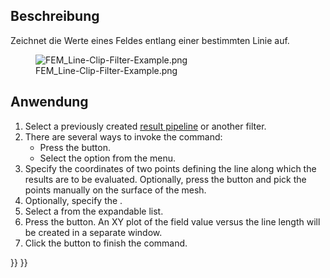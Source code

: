 <languages/>

{{Docnav/de
|[[FEM_PostFilterGlyph/de| NachbereitungFilterGlyphe]]
|[[FEM_PostFilterLinearizedStresses/de| NachbereitungFilterLinearisierteSpannungs]]
|[[FEM_Workbench|FEM]]
|IconL=FEM_PostFilterGlyph.svg
|IconR=FEM_PostFilterLinearizedStresses.svg
|IconC=Workbench_FEM.svg
}}

<div lang="en" dir="ltr" class="mw-content-ltr">
{{GuiCommand
|Name=FEM PostFilterDataAlongLine
|MenuLocation=Results → Line Clip Filter
|Workbenches=[[FEM_Workbench|FEM]]
|SeeAlso=[[FEM_PostPipelineFromResult|FEM Result pipeline]], [[FEM_tutorial|FEM tutorial]]
}}
</div>

<span id="Description"></span>
==Beschreibung==

Zeichnet die Werte eines Feldes entlang einer bestimmten Linie auf.

[[File:FEM_Line-Clip-Filter-Example.png]]

<div lang="en" dir="ltr" class="mw-content-ltr">
{{Caption|A line clip filter inside a [[FEM_PostFilterClipRegion|Region clip filter]].</br>
The Region clip filter is the semi-transparent object.</br>
The part of the line outside the Region clip filter is set to a value of zero and therefore appears blue.}}
</div>

<span id="Usage"></span>
==Anwendung==

<div lang="en" dir="ltr" class="mw-content-ltr">
# Select a previously created [[FEM_PostPipelineFromResult|result pipeline]] or another filter.
# There are several ways to invoke the command:
#* Press the {{Button|[[Image:FEM_PostFilterDataAlongLine.svg|16px]] [[FEM_PostFilterDataAlongLine|Line Clip Filter]]}} button.
#* Select the {{MenuCommand|Results → [[Image:FEM_PostFilterDataAlongLine.svg|16px]] Line Clip Filter}} option from the menu.
# Specify the coordinates of two points defining the line along which the results are to be evaluated. Optionally, press the {{Button|Select Points}} button and pick the points manually on the surface of the mesh.
# Optionally, specify the {{MenuCommand|Resolution}}.
# Select a {{MenuCommand|Field}} from the expandable list.
# Press the {{Button|Create Plot}} button. An XY plot of the field value versus the line length will be created in a separate window.
# Click the {{Button|OK}} button to finish the command.
</div>


<div lang="en" dir="ltr" class="mw-content-ltr">
{{Docnav
|[[FEM_PostFilterGlyph|Glyph Filter]]
|[[FEM_PostFilterLinearizedStresses|Stress Linearization Plot]]
|[[FEM_Workbench|FEM]]
|IconL=FEM_PostFilterGlyph.svg
|IconR=FEM_PostFilterLinearizedStresses.svg
|IconC=Workbench_FEM.svg
}}
</div>

{{FEM_Tools_navi{{#translation:}}}}
{{Userdocnavi{{#translation:}}}}